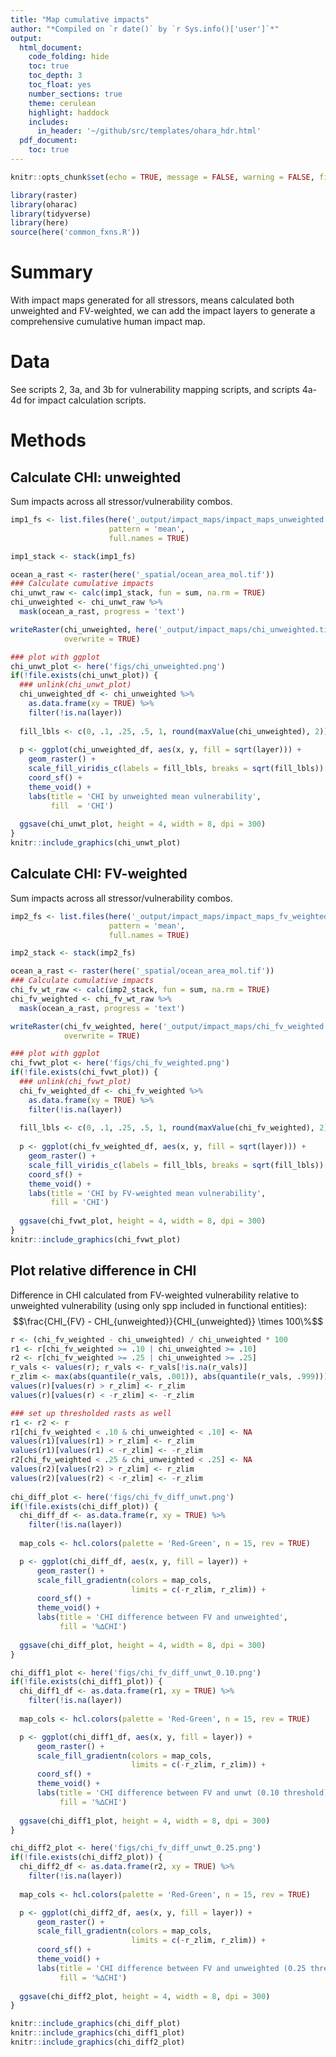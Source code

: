 ```yaml
---
title: "Map cumulative impacts"
author: "*Compiled on `r date()` by `r Sys.info()['user']`*"
output: 
  html_document:
    code_folding: hide
    toc: true
    toc_depth: 3
    toc_float: yes
    number_sections: true
    theme: cerulean
    highlight: haddock
    includes: 
      in_header: '~/github/src/templates/ohara_hdr.html'
  pdf_document:
    toc: true
---
```


``` r

knitr::opts_chunk$set(echo = TRUE, message = FALSE, warning = FALSE, fig.height = 3, fig.width = 12)

library(raster)
library(oharac)
library(tidyverse)
library(here)
source(here('common_fxns.R'))
```

# Summary

With impact maps generated for all stressors, means calculated both unweighted and FV-weighted, we can add the impact layers to generate a comprehensive cumulative human impact map.

# Data

See scripts 2, 3a, and 3b for vulnerability mapping scripts, and scripts 4a-4d for impact calculation scripts.

# Methods

## Calculate CHI: unweighted

Sum impacts across all stressor/vulnerability combos.

```r
imp1_fs <- list.files(here('_output/impact_maps/impact_maps_unweighted'),
                      pattern = 'mean',
                      full.names = TRUE)

imp1_stack <- stack(imp1_fs)

ocean_a_rast <- raster(here('_spatial/ocean_area_mol.tif'))
### Calculate cumulative impacts
chi_unwt_raw <- calc(imp1_stack, fun = sum, na.rm = TRUE)
chi_unweighted <- chi_unwt_raw %>%
  mask(ocean_a_rast, progress = 'text')

writeRaster(chi_unweighted, here('_output/impact_maps/chi_unweighted.tif'),
            overwrite = TRUE)

### plot with ggplot
chi_unwt_plot <- here('figs/chi_unweighted.png')
if(!file.exists(chi_unwt_plot)) {
  ### unlink(chi_unwt_plot)
  chi_unweighted_df <- chi_unweighted %>%
    as.data.frame(xy = TRUE) %>%
    filter(!is.na(layer))
  
  fill_lbls <- c(0, .1, .25, .5, 1, round(maxValue(chi_unweighted), 2))
  
  p <- ggplot(chi_unweighted_df, aes(x, y, fill = sqrt(layer))) +
    geom_raster() +
    scale_fill_viridis_c(labels = fill_lbls, breaks = sqrt(fill_lbls)) +
    coord_sf() +
    theme_void() +
    labs(title = 'CHI by unweighted mean vulnerability',
         fill  = 'CHI')
  
  ggsave(chi_unwt_plot, height = 4, width = 8, dpi = 300)
}
knitr::include_graphics(chi_unwt_plot)
```

## Calculate CHI: FV-weighted

Sum impacts across all stressor/vulnerability combos.

```r
imp2_fs <- list.files(here('_output/impact_maps/impact_maps_fv_weighted'), 
                      pattern = 'mean',
                      full.names = TRUE)

imp2_stack <- stack(imp2_fs)

ocean_a_rast <- raster(here('_spatial/ocean_area_mol.tif'))
### Calculate cumulative impacts
chi_fv_wt_raw <- calc(imp2_stack, fun = sum, na.rm = TRUE)
chi_fv_weighted <- chi_fv_wt_raw %>%
  mask(ocean_a_rast, progress = 'text')

writeRaster(chi_fv_weighted, here('_output/impact_maps/chi_fv_weighted.tif'),
            overwrite = TRUE)

### plot with ggplot
chi_fvwt_plot <- here('figs/chi_fv_weighted.png')
if(!file.exists(chi_fvwt_plot)) {
  ### unlink(chi_fvwt_plot)
  chi_fv_weighted_df <- chi_fv_weighted %>%
    as.data.frame(xy = TRUE) %>%
    filter(!is.na(layer))
  
  fill_lbls <- c(0, .1, .25, .5, 1, round(maxValue(chi_fv_weighted), 2))
  
  p <- ggplot(chi_fv_weighted_df, aes(x, y, fill = sqrt(layer))) +
    geom_raster() +
    scale_fill_viridis_c(labels = fill_lbls, breaks = sqrt(fill_lbls)) +
    coord_sf() +
    theme_void() +
    labs(title = 'CHI by FV-weighted mean vulnerability',
         fill = 'CHI')
  
  ggsave(chi_fvwt_plot, height = 4, width = 8, dpi = 300)
}
knitr::include_graphics(chi_fvwt_plot)
```

## Plot relative difference in CHI

Difference in CHI calculated from FV-weighted vulnerability relative to unweighted vulnerability (using only spp included in functional entities):
$$\frac{CHI_{FV} - CHI_{unweighted}}{CHI_{unweighted}} \times 100\%$$

```r
r <- (chi_fv_weighted - chi_unweighted) / chi_unweighted * 100
r1 <- r[chi_fv_weighted >= .10 | chi_unweighted >= .10]
r2 <- r[chi_fv_weighted >= .25 | chi_unweighted >= .25]
r_vals <- values(r); r_vals <- r_vals[!is.na(r_vals)]
r_zlim <- max(abs(quantile(r_vals, .001)), abs(quantile(r_vals, .999)))
values(r)[values(r) > r_zlim] <- r_zlim
values(r)[values(r) < -r_zlim] <- -r_zlim

### set up thresholded rasts as well
r1 <- r2 <- r
r1[chi_fv_weighted < .10 & chi_unweighted < .10] <- NA
values(r1)[values(r1) > r_zlim] <- r_zlim
values(r1)[values(r1) < -r_zlim] <- -r_zlim
r2[chi_fv_weighted < .25 & chi_unweighted < .25] <- NA
values(r2)[values(r2) > r_zlim] <- r_zlim
values(r2)[values(r2) < -r_zlim] <- -r_zlim
 
chi_diff_plot <- here('figs/chi_fv_diff_unwt.png')
if(!file.exists(chi_diff_plot)) {
  chi_diff_df <- as.data.frame(r, xy = TRUE) %>%
    filter(!is.na(layer))
  
  map_cols <- hcl.colors(palette = 'Red-Green', n = 15, rev = TRUE)

  p <- ggplot(chi_diff_df, aes(x, y, fill = layer)) +
      geom_raster() +
      scale_fill_gradientn(colors = map_cols, 
                           limits = c(-r_zlim, r_zlim)) +
      coord_sf() +
      theme_void() +
      labs(title = 'CHI difference between FV and unweighted',
           fill = '%∆CHI')
    
  ggsave(chi_diff_plot, height = 4, width = 8, dpi = 300)
}

chi_diff1_plot <- here('figs/chi_fv_diff_unwt_0.10.png')
if(!file.exists(chi_diff1_plot)) {
  chi_diff1_df <- as.data.frame(r1, xy = TRUE) %>%
    filter(!is.na(layer)) 
  
  map_cols <- hcl.colors(palette = 'Red-Green', n = 15, rev = TRUE)

  p <- ggplot(chi_diff1_df, aes(x, y, fill = layer)) +
      geom_raster() +
      scale_fill_gradientn(colors = map_cols, 
                           limits = c(-r_zlim, r_zlim)) +
      coord_sf() +
      theme_void() +
      labs(title = 'CHI difference between FV and unwt (0.10 threshold)',
           fill = '%∆CHI')
    
  ggsave(chi_diff1_plot, height = 4, width = 8, dpi = 300)
}

chi_diff2_plot <- here('figs/chi_fv_diff_unwt_0.25.png')
if(!file.exists(chi_diff2_plot)) {
  chi_diff2_df <- as.data.frame(r2, xy = TRUE) %>%
    filter(!is.na(layer))
  
  map_cols <- hcl.colors(palette = 'Red-Green', n = 15, rev = TRUE)

  p <- ggplot(chi_diff2_df, aes(x, y, fill = layer)) +
      geom_raster() +
      scale_fill_gradientn(colors = map_cols, 
                           limits = c(-r_zlim, r_zlim)) +
      coord_sf() +
      theme_void() +
      labs(title = 'CHI difference between FV and unweighted (0.25 threshold)',
           fill = '%∆CHI')
    
  ggsave(chi_diff2_plot, height = 4, width = 8, dpi = 300)
}

knitr::include_graphics(chi_diff_plot)
knitr::include_graphics(chi_diff1_plot)
knitr::include_graphics(chi_diff2_plot)

```

